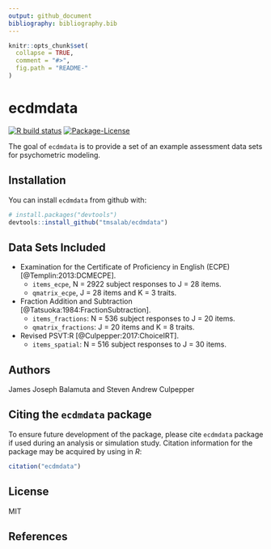 ```yaml
---
output: github_document
bibliography: bibliography.bib
---
```


<!-- README.md is generated from README.Rmd. Please edit that file -->

```r
knitr::opts_chunk$set(
  collapse = TRUE,
  comment = "#>",
  fig.path = "README-"
)
```

# ecdmdata

<!-- badges: start -->

[![R build status](https://github.com/tmsalab/ecdmdata/workflows/R-CMD-check/badge.svg)](https://github.com/tmsalab/ecdmdata/actions)
[![Package-License](http://img.shields.io/badge/license-GPL%20(%3E=2)-brightgreen.svg?style=flat)](http://www.gnu.org/licenses/gpl-2.0.html)
<!-- badges: end -->


The goal of `ecdmdata` is to provide a set of an example assessment data sets
for psychometric modeling.

## Installation

You can install `ecdmdata` from github with:

```r
# install.packages("devtools")
devtools::install_github("tmsalab/ecdmdata")
```

## Data Sets Included

- Examination for the Certificate of Proficiency in English (ECPE) [@Templin:2013:DCMECPE]. 
    - `items_ecpe`, N = 2922 subject responses to J = 28 items.
    - `qmatrix_ecpe`, J = 28 items and K = 3 traits. 
- Fraction Addition and Subtraction [@Tatsuoka:1984:FractionSubtraction].
    - `items_fractions`: N = 536 subject responses to J = 20 items.
    - `qmatrix_fractions`: J = 20 items and K = 8 traits. 
- Revised PSVT:R [@Culpepper:2017:ChoiceIRT].
    - `items_spatial`: N = 516 subject responses to J = 30 items.

## Authors

James Joseph Balamuta and Steven Andrew Culpepper

## Citing the `ecdmdata` package

To ensure future development of the package, please cite `ecdmdata`
package if used during an analysis or simulation study. Citation information
for the package may be acquired by using in *R*:

```r
citation("ecdmdata")
```

## License

MIT

## References
